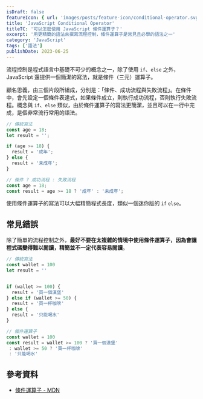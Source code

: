 ```yaml
---
isDraft: false
featureIcon: { url: 'images/posts/feature-icon/conditional-operator.svg', alt: '條件運算子符號' }
title: 'JavaScript Conditional Operator'
titleTC: '可以怎麼使用 JavaScript 條件運算子？'
excerpt: '用更精簡的語法來撰寫流程控制，條件運算子是常見且必學的語法之一'
category: 'JavaScript'
tags: ['語法']
publishDate: 2023-06-25
---
```


流程控制是程式語言中基礎不可少的概念之一，除了使用 `if`、`else` 之外，JavaScript 還提供一個簡潔的寫法，就是條件（三元）運算子。

顧名思義，由三個片段所組成，分別是：「條件、成功流程與失敗流程」。在條件中，會先設定一個條件表達式，如果條件成立，則執行成功流程，否則執行失敗流程。概念與 `if`、`else` 類似，由於條件運算子的寫法更簡潔，並且可以在一行中完成，是個非常流行常用的語法。

```js
// 傳統寫法
const age = 18;
let result = '';

if (age >= 18) {
  result = '成年';
} else {
  result = '未成年';
}
```

```js
// 條件 ? 成功流程 : 失敗流程
const age = 18;
const result = age >= 18 ? '成年' : '未成年';
```

使用條件運算子的寫法可以大幅精簡程式長度，類似一個迷你版的 `if` `else`。

## 常見錯誤

除了簡單的流程控制之外，**最好不要在太複雜的情境中使用條件運算子，因為會讓程式碼變得難以閱讀，精簡並不一定代表容易閱讀**。

```js
// 傳統寫法
const wallet = 100
let result = ''


if (wallet >= 100) {
  result = '買一個漢堡'
} else if (wallet >= 50) {
  result = '買一杯咖啡'
} else {
  result = '只能喝水'
}
```


```js
// 條件運算子
const wallet = 100
const result = wallet >= 100 ? '買一個漢堡'
 : wallet >= 50 ? '買一杯咖啡'
 : '只能喝水'
```

## 參考資料

- [條件運算子 - MDN](https://developer.mozilla.org/zh-TW/docs/Web/JavaScript/Reference/Operators/Conditional_operator)
